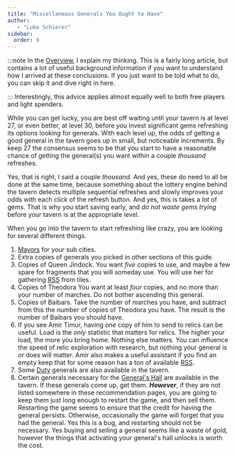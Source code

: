 ```yaml
---
title: "Miscellaneous Generals You Ought to Have"
author: 
   - "Luke Schierer"
sidebar: 
  order: 9
---
```


:::note
In the [Overview][], I explain my thinking.  This is a fairly long article, but
contains a lot of useful background information if you want to understand how I
arrived at these conclusions. If you just want to be told what to do, you can
skip it and dive right in here. 

[Overview]: <../overview/>
:::
Interestingly, this advice applies almost equally well to both free players and
light spenders.

While you can get lucky, you are best off waiting until your tavern is at level
27, or even better, at level 30, before you invest significant gems refreshing
its options looking for generals.  With each level up, the odds of getting a
good general in the tavern goes up in small, but noticeable increments.  By keep
27 the consensus seems to be that you start to have a reasonable chance of
getting the general(s) you want within a couple *thousand* refreshes.  

Yes, that is right, I said a couple *thousand*.  And yes, these do need to all
be done at the same time, because something about the lottery engine behind the
tavern detects multiple sequential refreshes and slowly improves your odds with
each click of the refresh button.  And yes, this is takes a *lot* of gems.
That is why you start saving early, and *do not waste gems trying* before your
tavern is at the appropriate level.

When you go into the tavern to start refreshing like crazy, you are looking for
several different things.
1. [Mayors][] for your sub cities.
1. Extra copies of generals you picked in other sections of this guide.
1. Copies of Queen Jindock.  You want *five* copies to use, and maybe a few
   spare for fragments that you will someday use.  You will use her for
   gathering [RSS][] from tiles.
1. Copies of Theodora You want at least *four* copies, and no more than your number
   of marches. Do not bother ascending this general.
1. Copies of Baibars.  Take the number of marches you have, and subtract
   from this the number of copies of Theodora you  have.  The result is
   the number of Baibars you should have.
1. If you see Amir Timur, having *one* copy of him to send to relics can be
   useful.  Load is the *only* statistic that matters for relics.  The higher
   your load, the more you bring home.  Nothing else matters.  You can
   influence the speed of relic exploration with research, but nothing your
   general is or does will matter.  Amir also makes a useful assistant if you
   find an empty keep that for some reason has a ton of available [RSS][].
1. Some [Duty][] generals are also available in the tavern. 
1. Certain generals necessary for the [General's Hall][] are available in the
   tavern.  If these generals come up, get them.  _**However**_, if they are
   not listed somewhere in these recommendation pages, you are going to keep
   them just long enough to restart the game, and then sell them.  Restarting
   the game seems to ensure that the credit for having the general persists.
   Otherwise, occasionally the game will forget that you had the general.  Yes
   this is a bug, and restarting should not be necessary.  Yes buying and
   selling a general seems like a waste of gold, however the things that
   activating your general's hall unlocks is worth the cost.

[Duty]: <../duty/>

[General's Hall]: <../../reference/glossary/#Generals_Hall>

[RSS]: <../../reference/glossary/#RSS>

[Mayors]: <../mayors/>
